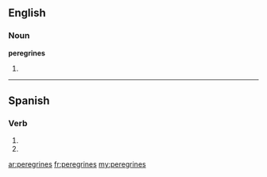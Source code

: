 ==English==

===Noun===
'''peregrines'''

# {{plural of|[[peregrine]]}}

----

==Spanish==
 
===Verb===
{{es-verb-form|peregrinar}}
 
# {{es-verb form of|ending=ar|mood=imperative|sense=negative|pers=2|formal=no|number=singular|[[peregrinar]]}}
# {{es-verb form of|ending=ar|mood=subjunctive|tense=present|pers=2|formal=no|number=singular|[[peregrinar]]}}

[[ar:peregrines]]
[[fr:peregrines]]
[[my:peregrines]]